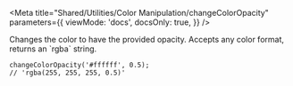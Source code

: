 

<Meta
  title="Shared/Utilities/Color Manipulation/changeColorOpacity"
  parameters={{
    viewMode: 'docs',
    docsOnly: true,
  }}
/>

<UtilitiesHeader />

<Title type="h3">
  <code>changeColorOpacity()</code>
</Title>

<p>
  Changes the color to have the provided opacity. Accepts any color format,
  returns an `rgba` string.
</p>

```tsx
changeColorOpacity('#ffffff', 0.5);
// 'rgba(255, 255, 255, 0.5)'
```
